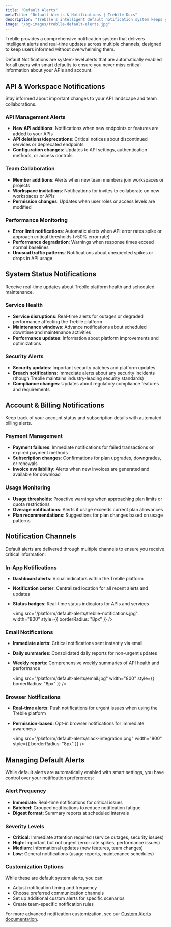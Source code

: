 ```yaml
---
title: "Default Alerts"
metaTitle: "Default Alerts & Notifications | Treblle Docs"
description: "Treblle's intelligent default notification system keeps you informed about API changes, system status, and account updates without overwhelming you with alerts."
image: "/og-images/treblle-default-alerts.jpg"
---
```


Treblle provides a comprehensive notification system that delivers intelligent alerts and real-time updates across multiple channels, designed to keep users informed without overwhelming them.

Default Notifications are system-level alerts that are automatically enabled for all users with smart defaults to ensure you never miss critical information about your APIs and account.

## API & Workspace Notifications

Stay informed about important changes to your API landscape and team collaborations.

### API Management Alerts

- **New API additions**: Notifications when new endpoints or features are added to your APIs
- **API deletions/deprecations**: Critical notices about discontinued services or deprecated endpoints
- **Configuration changes**: Updates to API settings, authentication methods, or access controls

### Team Collaboration

- **Member additions**: Alerts when new team members join workspaces or projects
- **Workspace invitations**: Notifications for invites to collaborate on new workspaces or APIs
- **Permission changes**: Updates when user roles or access levels are modified

### Performance Monitoring

- **Error limit notifications**: Automatic alerts when API error rates spike or approach critical thresholds (>50% error rate)
- **Performance degradation**: Warnings when response times exceed normal baselines
- **Unusual traffic patterns**: Notifications about unexpected spikes or drops in API usage

## System Status Notifications

Receive real-time updates about Treblle platform health and scheduled maintenance.

### Service Health

- **Service disruptions**: Real-time alerts for outages or degraded performance affecting the Treblle platform
- **Maintenance windows**: Advance notifications about scheduled downtime and maintenance activities
- **Performance updates**: Information about platform improvements and optimizations

### Security Alerts

- **Security updates**: Important security patches and platform updates
- **Breach notifications**: Immediate alerts about any security incidents (though Treblle maintains industry-leading security standards)
- **Compliance changes**: Updates about regulatory compliance features and requirements

## Account & Billing Notifications

Keep track of your account status and subscription details with automated billing alerts.

### Payment Management

- **Payment failures**: Immediate notifications for failed transactions or expired payment methods
- **Subscription changes**: Confirmations for plan upgrades, downgrades, or renewals
- **Invoice availability**: Alerts when new invoices are generated and available for download

### Usage Monitoring

- **Usage thresholds**: Proactive warnings when approaching plan limits or quota restrictions
- **Overage notifications**: Alerts if usage exceeds current plan allowances
- **Plan recommendations**: Suggestions for plan changes based on usage patterns

## Notification Channels

Default alerts are delivered through multiple channels to ensure you receive critical information:

### In-App Notifications

- **Dashboard alerts**: Visual indicators within the Treblle platform
- **Notification center**: Centralized location for all recent alerts and updates
- **Status badges**: Real-time status indicators for APIs and services

    <img
      src="/platform/default-alerts/treblle-notifications.jpg"
      width="800"
      style={{ borderRadius: "8px" }}
    />

### Email Notifications

- **Immediate alerts**: Critical notifications sent instantly via email
- **Daily summaries**: Consolidated daily reports for non-urgent updates
- **Weekly reports**: Comprehensive weekly summaries of API health and performance

    <img
      src="/platform/default-alerts/email.jpg"
      width="800"
      style={{ borderRadius: "8px" }}
    />

### Browser Notifications

- **Real-time alerts**: Push notifications for urgent issues when using the Treblle platform
- **Permission-based**: Opt-in browser notifications for immediate awareness

    <img
      src="/platform/default-alerts/slack-integration.png"
      width="800"
      style={{ borderRadius: "8px" }}
    />

## Managing Default Alerts

While default alerts are automatically enabled with smart settings, you have control over your notification preferences:

### Alert Frequency

- **Immediate**: Real-time notifications for critical issues
- **Batched**: Grouped notifications to reduce notification fatigue
- **Digest format**: Summary reports at scheduled intervals

### Severity Levels

- **Critical**: Immediate attention required (service outages, security issues)
- **High**: Important but not urgent (error rate spikes, performance issues)
- **Medium**: Informational updates (new features, team changes)
- **Low**: General notifications (usage reports, maintenance schedules)

### Customization Options

While these are default system alerts, you can:

- Adjust notification timing and frequency
- Choose preferred communication channels
- Set up additional custom alerts for specific scenarios
- Create team-specific notification rules

For more advanced notification customization, see our [Custom Alerts documentation](/features/custom-alerts/).
